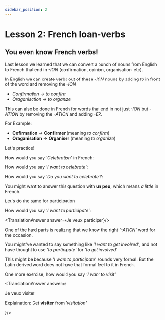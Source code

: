 ```yaml
---
sidebar_position: 2
---
```


# Lesson 2: French loan-verbs

## You even know French verbs!

Last lesson we learned that we can convert a bunch of nouns from English to French that end in *-ION* (confirmation, opinion, organisation, etc). 

In English we can create verbs out of these *-ION* nouns by adding *to* in front of the word and removing the *-ION*

- *Confirmation* → *to confirm*
- *Oraganisation* → *to organize*

This can also be done in French for words that end in not just *-ION* but *-ATION* by removing the *-ATION* and adding *-ER*.

For Example:

- **Cofirmation** → **Confirmer** (meaning *to confirm*)
- **Oraganisation** → **Organiser** (meaning *to organize*)

Let's practice!

How would you say *'Celebration'* in French:

<TranslationAnswer answer="Célébration"/>

How would you say *'I want to celebrate'*:

<TranslationAnswer answer="Je veux célébrer"/>

How would you say *'Do you want to celebrate'?*:

<TranslationAnswer answer="Tu veux célébrer"/>

You might want to answer this question with **un peu**, which means *a little* in French.

Let's do the same for participation

How would you say *'I want to participate'*:

<TranslationAnswer answer={<span>Je veux participer</span>}/>

One of the hard parts is realizing that we know the right *'-ATION'* word for the occasion. 

You might've wanted to say something like *'I want to get involved'*, and not have thought to use *'to participate'* for *'to get involved'* 

This might be because *'I want to participate'* sounds very formal. But the Latin derived word does not have that formal feel to it in French.

One more exercise, how would you say *'I want to visit'*

<TranslationAnswer answer={<span>
  <p>Je veux visiter</p>
  <p>Explaination: Get <strong>visiter</strong> from <em>'visitation'</em></p>
</span>}/>







